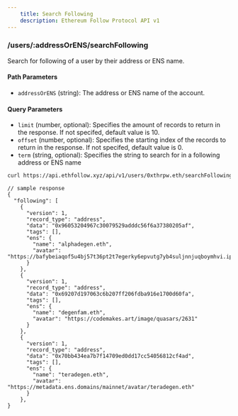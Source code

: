 ```yaml
---
    title: Search Following
    description: Ethereum Follow Protocol API v1
---
```


### /users/\:addressOrENS/searchFollowing
Search for following of a user by their address or ENS name. 

#### Path Parameters
- `addressOrENS` (string): The address or ENS name of the account.

#### Query Parameters
- `limit` (number, optional): Specifies the amount of records to return in the response. If not specifed, default value is 10.
- `offset` (number, optional): Specifies the starting index of the records to return in the response. If not specifed, default value is 0.
- `term` (string, optional): Specifies the string to search for in a following address or ENS name



```sh
curl https://api.ethfollow.xyz/api/v1/users/0xthrpw.eth/searchFollowing?term=degen
```

```jsonc
// sample response
{
  "following": [
    {
      "version": 1,
      "record_type": "address",
      "data": "0x96053204967c30079529adddc56f6a37380205af",
      "tags": [],
      "ens": {
        "name": "alphadegen.eth",
        "avatar": "https://bafybeiaqof5u4bj57t36pt2t7egerky6epvutg7yb4suljnnjuqboymhvi.ipfs.dweb.link/af1f0c19f22c6ee0ea9a9e5f89d585df1ab8c677ef0ef7f0a448cce0fef21a71.png"
      }
    },
    {
      "version": 1,
      "record_type": "address",
      "data": "0x69207d197063c6b207ff206fdba916e1700d60fa",
      "tags": [],
      "ens": {
        "name": "degenfam.eth",
        "avatar": "https://codemakes.art/image/quasars/2631"
      }
    },
    {
      "version": 1,
      "record_type": "address",
      "data": "0x70bb434ea7b7f14709ed0dd17cc54056812cf4ad",
      "tags": [],
      "ens": {
        "name": "teradegen.eth",
        "avatar": "https://metadata.ens.domains/mainnet/avatar/teradegen.eth"
      }
    },
}
```